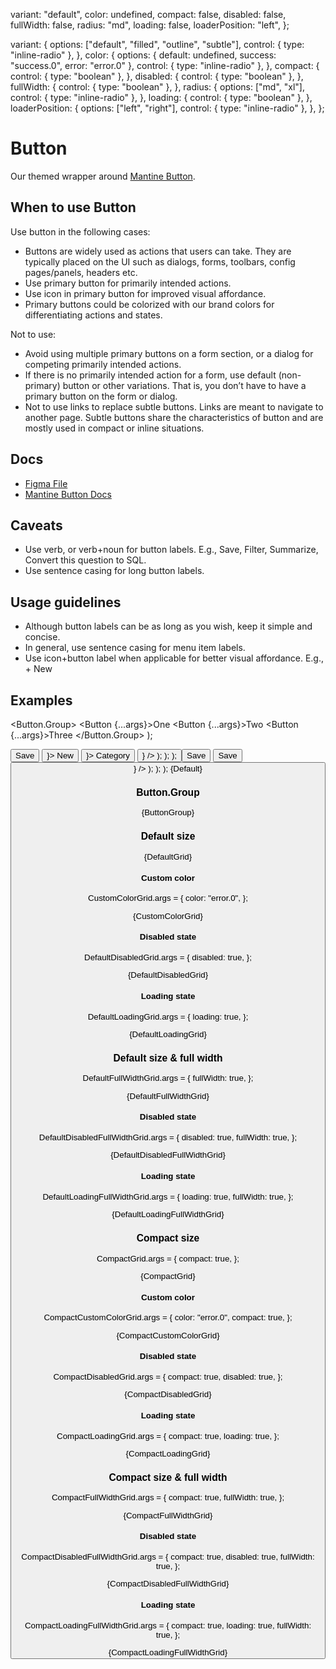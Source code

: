 
  variant: "default",
  color: undefined,
  compact: false,
  disabled: false,
  fullWidth: false,
  radius: "md",
  loading: false,
  loaderPosition: "left",
};

  variant: {
    options: ["default", "filled", "outline", "subtle"],
    control: { type: "inline-radio" },
  },
  color: {
    options: { default: undefined, success: "success.0", error: "error.0" },
    control: { type: "inline-radio" },
  },
  compact: {
    control: { type: "boolean" },
  },
  disabled: {
    control: { type: "boolean" },
  },
  fullWidth: {
    control: { type: "boolean" },
  },
  radius: {
    options: ["md", "xl"],
    control: { type: "inline-radio" },
  },
  loading: {
    control: { type: "boolean" },
  },
  loaderPosition: {
    options: ["left", "right"],
    control: { type: "inline-radio" },
  },
};

<Meta
  title="Buttons/Button"
  component={Button}
  args={args}
  argTypes={argTypes}
/>

# Button

Our themed wrapper around [Mantine Button](https://v6.mantine.dev/core/button/).

## When to use Button

Use button in the following cases:

- Buttons are widely used as actions that users can take. They are typically placed on the UI such as dialogs, forms, toolbars, config pages/panels, headers etc.
- Use primary button for primarily intended actions.
- Use icon in primary button for improved visual affordance.
- Primary buttons could be colorized with our brand colors for differentiating actions and states.

Not to use:

- Avoid using multiple primary buttons on a form section, or a dialog for competing primarily intended actions.
- If there is no primarily intended action for a form, use default (non-primary) button or other variations. That is, you don’t have to have a primary button on the form or dialog.
- Not to use links to replace subtle buttons. Links are meant to navigate to another page. Subtle buttons share the characteristics of button and are mostly used in compact or inline situations.

## Docs

- [Figma File](https://www.figma.com/file/Ey1rOyIxRHpmRvE9XrGyop/Buttons-%2F-Button?type=design&node-id=1-96&mode=design&t=yaNljw178EFJeU7k-0)
- [Mantine Button Docs](https://v6.mantine.dev/core/button/)

## Caveats

- Use verb, or verb+noun for button labels. E.g., Save, Filter, Summarize, Convert this question to SQL.
- Use sentence casing for long button labels.

## Usage guidelines

- Although button labels can be as long as you wish, keep it simple and concise.
- In general, use sentence casing for menu item labels.
- Use icon+button label when applicable for better visual affordance. E.g., + New

## Examples


  <Button.Group>
    <Button {...args}>One</Button>
    <Button {...args}>Two</Button>
    <Button {...args}>Three</Button>
  </Button.Group>
);

  <Group noWrap>
    <Button {...args}>Save</Button>
    <Button {...args} leftIcon={<Icon name="add" />}>
      New
    </Button>
    <Button {...args} rightIcon={<Icon name="chevrondown" />}>
      Category
    </Button>
    <Button {...args} leftIcon={<Icon name="play" />} />
  </Group>
);

  <Fragment>
    <GridRow {...args} />
    <GridRow {...args} radius="xl" />
  </Fragment>
);

  <Stack>
    <GridRowGroup {...args} variant="filled" />
    <GridRowGroup {...args} variant="outline" />
    <GridRowGroup {...args} variant="default" />
    <GridRow {...args} variant="subtle" />
  </Stack>
);

  <Group noWrap>
    <Button {...args} loaderPosition="left">
      Save
    </Button>
    <Button {...args} loaderPosition="right">
      Save
    </Button>
    <Button {...args} leftIcon={<Icon name="play" />} />
  </Group>
);

  <Fragment>
    <LoadingGridRow {...args} />
    <LoadingGridRow {...args} radius="xl" />
  </Fragment>
);

  <Stack>
    <LoadingGridRowGroup {...args} variant="filled" />
    <LoadingGridRowGroup {...args} variant="outline" />
    <LoadingGridRowGroup {...args} variant="default" />
    <LoadingGridRow {...args} variant="subtle" />
  </Stack>
);


<Canvas>
  <Story name="Default">{Default}</Story>
</Canvas>

### Button.Group


<Canvas>
  <Story name="Button group">{ButtonGroup}</Story>
</Canvas>

### Default size


<Canvas>
  <Story name="Default size">{DefaultGrid}</Story>
</Canvas>

#### Custom color

CustomColorGrid.args = {
  color: "error.0",
};

<Canvas>
  <Story name="Default size, custom color">{CustomColorGrid}</Story>
</Canvas>

#### Disabled state

DefaultDisabledGrid.args = {
  disabled: true,
};

<Canvas>
  <Story name="Default size, disabled">{DefaultDisabledGrid}</Story>
</Canvas>

#### Loading state

DefaultLoadingGrid.args = {
  loading: true,
};

<Canvas>
  <Story name="Default size, loading">{DefaultLoadingGrid}</Story>
</Canvas>

### Default size & full width

DefaultFullWidthGrid.args = {
  fullWidth: true,
};

<Canvas>
  <Story name="Default size, full width">{DefaultFullWidthGrid}</Story>
</Canvas>

#### Disabled state

DefaultDisabledFullWidthGrid.args = {
  disabled: true,
  fullWidth: true,
};

<Canvas>
  <Story name="Default size, full width, disabled">
    {DefaultDisabledFullWidthGrid}
  </Story>
</Canvas>

#### Loading state

DefaultLoadingFullWidthGrid.args = {
  loading: true,
  fullWidth: true,
};

<Canvas>
  <Story name="Default size, full width, loading">
    {DefaultLoadingFullWidthGrid}
  </Story>
</Canvas>

### Compact size

CompactGrid.args = {
  compact: true,
};

<Canvas>
  <Story name="Compact size">{CompactGrid}</Story>
</Canvas>

#### Custom color

CompactCustomColorGrid.args = {
  color: "error.0",
  compact: true,
};

<Canvas>
  <Story name="Compact size, custom color">{CompactCustomColorGrid}</Story>
</Canvas>

#### Disabled state

CompactDisabledGrid.args = {
  compact: true,
  disabled: true,
};

<Canvas>
  <Story name="Compact size, disabled">{CompactDisabledGrid}</Story>
</Canvas>

#### Loading state

CompactLoadingGrid.args = {
  compact: true,
  loading: true,
};

<Canvas>
  <Story name="Compact size, loading">{CompactLoadingGrid}</Story>
</Canvas>

### Compact size & full width

CompactFullWidthGrid.args = {
  compact: true,
  fullWidth: true,
};

<Canvas>
  <Story name="Compact size, full width">{CompactFullWidthGrid}</Story>
</Canvas>

#### Disabled state

CompactDisabledFullWidthGrid.args = {
  compact: true,
  disabled: true,
  fullWidth: true,
};

<Canvas>
  <Story name="Compact size, full width, disabled">
    {CompactDisabledFullWidthGrid}
  </Story>
</Canvas>

#### Loading state

CompactLoadingFullWidthGrid.args = {
  compact: true,
  loading: true,
  fullWidth: true,
};

<Canvas>
  <Story name="Compact size, full width, loading">
    {CompactLoadingFullWidthGrid}
  </Story>
</Canvas>
